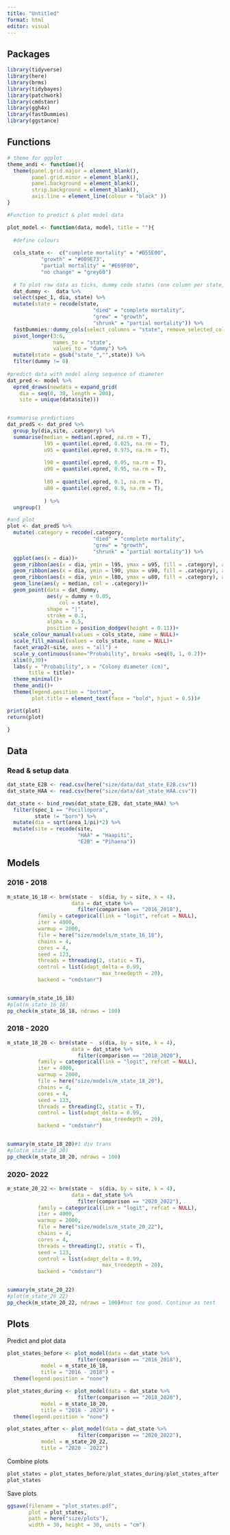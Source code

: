 ```yaml
---
title: "Untitled"
format: html
editor: visual
---
```


## Packages

```r
library(tidyverse)
library(here)
library(brms)
library(tidybayes)
library(patchwork)
library(cmdstanr)
library(ggh4x)
library(fastDummies)
library(ggstance)
```

## Functions

```r
# theme for ggplot
theme_andi <- function(){
  theme(panel.grid.major = element_blank(),
        panel.grid.minor = element_blank(),
        panel.background = element_blank(), 
        strip.background = element_blank(),
        axis.line = element_line(colour = "black" ))
}

#Function to predict & plot model data

plot_model <- function(data, model, title = ""){
  
  #define colours
  
  cols_state <-  c("complete mortality" = "#D55E00",
           "growth" = "#009E73",
           "partial mortality" = "#E69F00",
           "no change" = "grey60")
  
  # To plot raw data as ticks, dummy code states (one column per state, 0/1 for true false), => pivor longer to have one column for state and one for true/false, => select only true (=1)
  dat_dummy <-  data %>% 
  select(spec_1, dia, state) %>% 
  mutate(state = recode(state,
                            "died" = "complete mortality",
                            "grew" = "growth",
                            "shrunk" = "partial mortality")) %>% 
  fastDummies::dummy_cols(select_columns = "state", remove_selected_columns = T) %>% 
  pivot_longer(3:6, 
               names_to = "state", 
               values_to = "dummy") %>% 
  mutate(state = gsub("state_","",state)) %>% 
  filter(dummy != 0)
  
#predict data with model along sequence of diameter
dat_pred <- model %>% 
  epred_draws(newdata = expand_grid(
    dia = seq(0, 30, length = 200),
    site = unique(data$site)))


#summarise predictions
dat_predS <- dat_pred %>% 
  group_by(dia,site, .category) %>% 
  summarise(median = median(.epred, na.rm = T),
            l95 = quantile(.epred, 0.025, na.rm = T),
            u95 = quantile(.epred, 0.975, na.rm = T),
            
            l90 = quantile(.epred, 0.05, na.rm = T),
            u90 = quantile(.epred, 0.95, na.rm = T),
            
            l80 = quantile(.epred, 0.1, na.rm = T),
            u80 = quantile(.epred, 0.9, na.rm = T),
            
            ) %>% 
  ungroup()

#and plot
plot <- dat_predS %>%
  mutate(.category = recode(.category,
                            "died" = "complete mortality",
                            "grew" = "growth",
                            "shrunk" = "partial mortality")) %>% 
  ggplot(aes(x = dia))+
  geom_ribbon(aes(x = dia, ymin = l95, ymax = u95, fill = .category), alpha = .2)+
  geom_ribbon(aes(x = dia, ymin = l90, ymax = u90, fill = .category), alpha = .2)+
  geom_ribbon(aes(x = dia, ymin = l80, ymax = u80, fill = .category), alpha = .2)+
  geom_line(aes(y = median, col = .category))+
  geom_point(data = dat_dummy, 
             aes(y = dummy + 0.05, 
                 col = state), 
             shape = "|", 
             stroke = 0.1,
             alpha = 0.5,
             position = position_dodgev(height = 0.11))+
  scale_colour_manual(values = cols_state, name = NULL)+
  scale_fill_manual(values = cols_state, name = NULL)+
  facet_wrap2(~site, axes = "all") +
  scale_y_continuous(name="Probability", breaks =seq(0, 1, 0.2))+
  xlim(0,30)+
  labs(y = "Probability", x = "Colony diameter (cm)",
       title = title)+
  theme_minimal()+
  theme_andi()+
  theme(legend.position = "bottom",
        plot.title = element_text(face = "bold", hjust = 0.5))#

print(plot)
return(plot)

}
```

## Data

### Read & setup data

```r
dat_state_E2B <- read.csv(here("size/data/dat_state_E2B.csv"))
dat_state_HAA <- read.csv(here("size/data/dat_state_HAA.csv"))

dat_state <- bind_rows(dat_state_E2B, dat_state_HAA) %>% 
  filter(spec_1 == "Pocillopora",
         state != "born") %>% 
  mutate(dia = sqrt(area_1/pi)*2) %>% 
  mutate(site = recode(site, 
                       "HAA" = "Haapiti",
                       "E2B" = "Pihaena"))
```

## Models

### 2016 - 2018

```r
m_state_16_18 <- brm(state ~  s(dia, by = site, k = 4), 
                     data = dat_state %>% 
                       filter(comparison == "2016_2018"),
          family = categorical(link = "logit", refcat = NULL),
          iter = 4000,
          warmup = 2000,
          file = here("size/models/m_state_16_18"),
          chains = 4,
          cores = 4,
          seed = 123,
          threads = threading(2, static = T),
          control = list(adapt_delta = 0.99, 
                               max_treedepth = 20),
          backend = "cmdstanr")


summary(m_state_16_18)
#plot(m_state_16_18)
pp_check(m_state_16_18, ndraws = 100)

```

### 2018 - 2020

```r
m_state_18_20 <- brm(state ~  s(dia, by = site, k = 4), 
                     data = dat_state %>% 
                       filter(comparison == "2018_2020"),
          family = categorical(link = "logit", refcat = NULL),
          iter = 4000,
          warmup = 2000,
          file = here("size/models/m_state_18_20"),
          chains = 4,
          cores = 4,
          seed = 123,
          threads = threading(2, static = T),
          control = list(adapt_delta = 0.99, 
                               max_treedepth = 20),
          backend = "cmdstanr")


summary(m_state_18_20)#1 div trans
#plot(m_state_18_20)
pp_check(m_state_18_20, ndraws = 100)
```

### 2020- 2022

```r
m_state_20_22 <- brm(state ~  s(dia, by = site, k = 4), 
                     data = dat_state %>% 
                       filter(comparison == "2020_2022"),
          family = categorical(link = "logit", refcat = NULL),
          iter = 4000,
          warmup = 2000,
          file = here("size/models/m_state_20_22"),
          chains = 4,
          cores = 4,
          threads = threading(2, static = T),
          seed = 123,
          control = list(adapt_delta = 0.99, 
                               max_treedepth = 20),
          backend = "cmdstanr")


summary(m_state_20_22)
#plot(m_state_20_22)
pp_check(m_state_20_22, ndraws = 100)#not too good. Continue as test
```

## Plots

Predict and plot data

```r
plot_states_before <- plot_model(data = dat_state %>% 
                       filter(comparison == "2016_2018"), 
           model = m_state_16_18, 
           title = "2016 - 2018") +
  theme(legend.position = "none")

plot_states_during <- plot_model(data = dat_state %>% 
                       filter(comparison == "2018_2020"), 
           model = m_state_18_20, 
           title = "2018 - 2020") +
  theme(legend.position = "none")

plot_states_after <- plot_model(data = dat_state %>% 
                       filter(comparison == "2020_2022"), 
           model = m_state_20_22, 
           title = "2020 - 2022")

```

Combine plots

```r
plot_states = plot_states_before/plot_states_during/plot_states_after
plot_states
```

Save plots

```r
ggsave(filename = "plot_states.pdf",
       plot = plot_states, 
       path = here("size/plots"),
       width = 30, height = 30, units = "cm")
```
